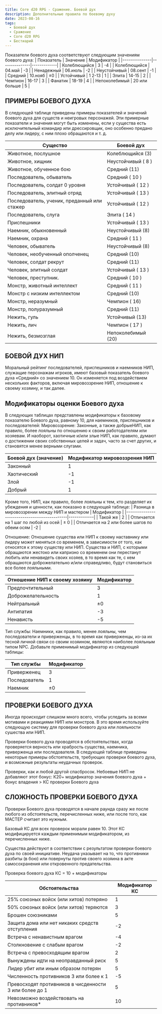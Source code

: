 ```yaml
---
title: Core d20 RPG - Сражение. Боевой дух
description: Дополнительные правила по боевому духу
date: 2023-08-16
tags:
  - Боевой дух
  - Сражение
  - Core d20 RPG
  - Бестиарий
---
```


Показатели боевого духа соответствуют следующим значениям боевого духа:
| Показатель | Значение | Модификатор |
|---------------|---------------|-------------|
| Колеблющийся | 3 | -4 |
| Колеблющийся | 04.май | -3 |
| Ненадежный | 06.июль | -2 |
| Неустойчивый | 08.сент | -1 |
| Средний | 10.нояб | ±0 |
| Устойчивый | 1 2-13 | 1 |
| Элита | 14-15 | 2 |
| Чемпион | 16-17 | 3 |
| Фанатик | 18-19 | 4 |
| Непоколебимый | 20 или больше | 5 |

## ПРИМЕРЫ БОЕВОГО ДУХА

В следующей таблице приведены примеры показателей и значений боевого духа для существ и неигровых персонажей. Эти примерные показатели и значения могут быть изменены, если у существа есть исключительный командир или дрессировщик, оно особенно предано делу или лидеру, с ним плохо обращаются и т. д.

| Существо                                    | Боевой дух         |
| ------------------------------------------- | ------------------ |
| Животное, послушное                         | Колеблющийся (3)   |
| Животное, хищник                            | Неустойчивый ( 8 ) |
| Животное, обученное бою                     | Средний (11)       |
| Последователь, обыватель                    | Средний ( 10 )     |
| Последователь, солдат 0 уровня              | Устойчивый ( 12 )  |
| Последователь, элитный отряд                | Устойчивый ( 13 )  |
| Последователь, ученик, преданный или стажер | Устойчивый ( 12 )  |
| Последователь, слуга                        | Элита ( 14 )       |
| Приспешники                                 | Устойчивый ( 13 )  |
| Наемник, обыкновенный                       | Неустойчивый (8)   |
| Наемник, охрана                             | Средний ( 11 )     |
| Человек, обыватель                          | Неустойчивый (8)   |
| Человек, необученный ополченец              | Средний (10)       |
| Человек, солдат рекрут                      | Средний (11)       |
| Человек, элитный солдат                     | Устойчивый ( 13 )  |
| Человек, преступник.                        | Средний ( 10 )     |
| Монстр, животный интеллект                  | Средний ( 11 )     |
| Монстр с низким интеллектом                 | Средний (10)       |
| Монстр, неразумный                          | Чемпион ( 16)      |
| Монстр, полуразумный                        | Средний (11)       |
| Нежить, гуль                                | Устойчивый (13)    |
| Нежить, лич                                 | Чемпион ( 17 )     |
| Нежить, безмозглая                          | Непоколебимый (20) |

## БОЕВОЙ ДУХ НИП

Моральный рейтинг последователей, приспешников и наемников НИП, служащие персонажам игроков, имеют базовый показатель боевого духа «Средний» со значением 10. Он изменяется под воздействием нескольких факторов, включая мировоззрение НИП, отношение к своему хозяину, и так далее.

## Модификаторы оценки Боевого духа

В следующих таблицах представлены модификаторы к базовому показателю Боевого духа, равному 10, для наемников, приспешников и последователей:
Мировоззрение: Законные, а также добрыеНИП, как правило, более лояльны по отношению к своим работодателям или хозяевам. И наоборот, хаотичные и/или злые НИП, как правило, думают о достижении своих собственных целей и задач, часто за счет других, и становятся менее верными слугами.

| Боевой дух (значение) | Модификатор мировоззрения НИП |
| --------------------- | ----------------------------- |
| Законный              | 1                             |
| Хаотический           | -1                            |
| Злой                  | -1                            |
| Добрый                | 1                             |

Кроме того, НИП, как правило, более лояльны к тем, кто разделяет их убеждения и ценности, как показано в следующей таблице:
| Разница в мировоззрении между НИП и мастером | Модификатор |
|-----------------------------------------------|-------------|
| Такой же | 2 |
| Отличается на 1 шаг по любой из осей | ± 0 |
| Отличается на 2 или более шагов по обеим осям | -2 |

Отношение: Отношение существа или НИП к своему наставнику или лидеру может меняться со временем, в зависимости от того, как относятся к этому существу или НИП. Существа и НИП, с которыми обращаются жестоко или капризно со временем они перестанут любить или ненавидеть своих хозяев, в то время как те, с кем обращаются доброжелательно и/или справедливо, будут становиться все более лояльными.

| Отношение НИП к своему хозяину | Модификатор |
| ------------------------------ | ----------- |
| Предпочтительный               | 3           |
| Доброжелательность             | 1           |
| Нейтральный                    | ±0          |
| Антипатия                      | -3          |
| Ненависть                      | -5          |

Тип службы: Наемники, как правило, менее лояльны, чем последователи и приверженцы, в то время как приверженцы, из-за их тесной личной связи со своим хозяином, являются наиболее лояльным типом NPC. Добавьте применимый модификатор из следующей таблицы:

| Тип службы    | Модификатор |
| ------------- | ----------- |
| Приверженец   | 3           |
| Последователь | 1           |
| Наемник       | ±0          |

## ПРОВЕРКИ БОЕВОГО ДУХА

Иногда происходит слишком много всего, чтобы уследить за всеми мотивами и реакциями НИП или монстров. В это время используйте следующую систему для проверки боевого духа или лояльности сушества или НИП.

Проверки боевого духа проводятся в обстоятельствах, когда проверяется верность или храбрость существа, наемника, приверженца или последователя. В следующей таблице приведены некоторые примеры обстоятельств, требующих проверки боевого духа, и возможные результаты неудачных проверок.

Проверки, как и любой другой спасбросок. Небоевые НИП не добавляют этот бонус:
К20+ модификатор значения боевого духа + бонус владения > КС проверки Боевого духа

## СЛОЖНОСТЬ ПРОВЕРКИ БОЕВОГО ДУХА

Проверки Боевого духа проводятся в начале раунда сразу же после любого из обстоятельств, перечисленных ниже, или после того, как МАСТЕР считает это нужным.

Базовый КС для всех проверок морали равен 10. Этот КС модифицируется каждым применимым модификатором, из перечисленных ниже.

Существа действуют в соответствии с результатом проверки боевого духа по своей инициативе. Неудача указывает на то, что противники разбиты (в бою) или повернуты против своего хозяина в акте самосохранения или откровенного предательства.

Проверка боевого духа КC = 10 + модификаторы

| Обстоятельства                                         | Модификатор КС |
| ------------------------------------------------------ | -------------- |
| 25% союзных войск (или хитов) потеряно                 | 1              |
| 50% союзных войск (или хитов) теряются                 | 3              |
| Брошен союзниками                                      | 5              |
| Защита дома или нет никаких средств отступления        | -2             |
| Встреча с ненавистным врагом                           | -4             |
| Столкновение с слабым врагом                           | -2             |
| Встреча с превосходящим врагом                         | 2              |
| Вынуждены идти на неоправданный риск                   | 5              |
| Лидер убит или иным образом потерян                    | 5              |
| Численность противников 3 или более к 1                | -5             |
| Превосходят противников в чисденности 3 или более до 1 | 5              |
| Невозможно воздействовать на противников\*             | 10             |
